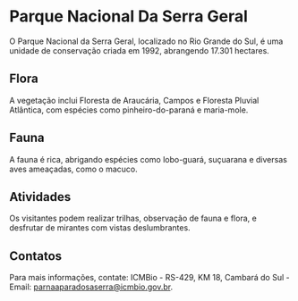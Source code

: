 # Parque Nacional Da Serra Geral

O Parque Nacional da Serra Geral, localizado no Rio Grande do Sul, é uma unidade de conservação criada em 1992, abrangendo 17.301 hectares.

## Flora

A vegetação inclui Floresta de Araucária, Campos e Floresta Pluvial Atlântica, com espécies como pinheiro-do-paraná e maria-mole.

## Fauna

A fauna é rica, abrigando espécies como lobo-guará, suçuarana e diversas aves ameaçadas, como o macuco.

## Atividades

Os visitantes podem realizar trilhas, observação de fauna e flora, e desfrutar de mirantes com vistas deslumbrantes.

## Contatos

Para mais informações, contate: ICMBio - RS-429, KM 18, Cambará do Sul - Email: parnaaparadosaserra@icmbio.gov.br.